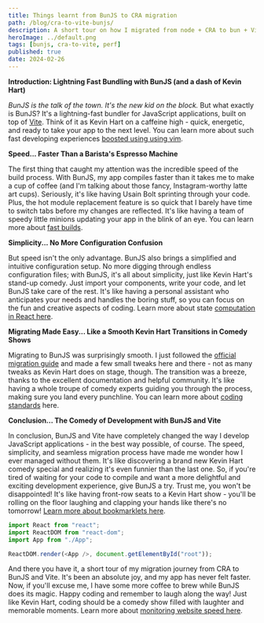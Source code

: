 ```yaml
---
title: Things learnt from BunJS to CRA migration
path: /blog/cra-to-vite-bunjs/
description: A short tour on how I migrated from node + CRA to bun + Vite and it&#39;s absolutely amazing and excessively fast, just like Kevin Hart on a caffeine high.
heroImage: ../default.png
tags: [bunjs, cra-to-vite, perf]
published: true
date: 2024-02-26
---
```


**Introduction: Lightning Fast Bundling with BunJS (and a dash of Kevin Hart)**

_BunJS is the talk of the town. It's the new kid on the block._ But what exactly is BunJS? It's a lightning-fast bundler for JavaScript applications, built on top of [Vite](https://vitejs.dev/). Think of it as Kevin Hart on a caffeine high - quick, energetic, and ready to take your app to the next level. You can learn more about such fast developing experiences [boosted using using vim](https://samuellawrentz.com/blog/vim-experience-nvim-dev-experience/).

**Speed... Faster Than a Barista's Espresso Machine**

The first thing that caught my attention was the incredible speed of the build process. With BunJS, my app compiles faster than it takes me to make a cup of coffee (and I'm talking about those fancy, Instagram-worthy latte art cups). Seriously, it's like having Usain Bolt sprinting through your code. Plus, the hot module replacement feature is so quick that I barely have time to switch tabs before my changes are reflected. It's like having a team of speedy little minions updating your app in the blink of an eye. You can learn more about [fast builds](https://samuellawrentz.com/blog/gatsby-incremental-faster-builds-github-actions/).

**Simplicity... No More Configuration Confusion**

But speed isn't the only advantage. BunJS also brings a simplified and intuitive configuration setup. No more digging through endless configuration files; with BunJS, it's all about simplicity, just like Kevin Hart's stand-up comedy. Just import your components, write your code, and let BunJS take care of the rest. It's like having a personal assistant who anticipates your needs and handles the boring stuff, so you can focus on the fun and creative aspects of coding. Learn more about state [computation in React here](https://samuellawrentz.com/blog/computed-state-in-react).

**Migrating Made Easy... Like a Smooth Kevin Hart Transitions in Comedy Shows**

Migrating to BunJS was surprisingly smooth. I just followed the [official migration guide](https://bunjs.com/docs/migration-guide) and made a few small tweaks here and there - not as many tweaks as Kevin Hart does on stage, though. The transition was a breeze, thanks to the excellent documentation and helpful community. It's like having a whole troupe of comedy experts guiding you through the process, making sure you land every punchline. You can learn more about [coding standards](https://samuellawrentz.com/blog/coding-standards-husky-typescript-lint-staged) here.

**Conclusion... The Comedy of Development with BunJS and Vite**

In conclusion, BunJS and Vite have completely changed the way I develop JavaScript applications - in the best way possible, of course. The speed, simplicity, and seamless migration process have made me wonder how I ever managed without them. It's like discovering a brand new Kevin Hart comedy special and realizing it's even funnier than the last one. So, if you're tired of waiting for your code to compile and want a more delightful and exciting development experience, give BunJS a try. Trust me, you won't be disappointed! It's like having front-row seats to a Kevin Hart show - you'll be rolling on the floor laughing and clapping your hands like there's no tomorrow! [Learn more about bookmarklets here](https://samuellawrentz.com/blog/bookmarklets/).

```javascript
import React from "react";
import ReactDOM from "react-dom";
import App from "./App";

ReactDOM.render(<App />, document.getElementById("root"));
```

And there you have it, a short tour of my migration journey from CRA to BunJS and Vite. It's been an absolute joy, and my app has never felt faster. Now, if you'll excuse me, I have some more coffee to brew while BunJS does its magic. Happy coding and remember to laugh along the way! Just like Kevin Hart, coding should be a comedy show filled with laughter and memorable moments. Learn more about [monitoring website speed here](https://samuellawrentz.com/blog/monitor-website-pagespeed-with-googlesheets/).